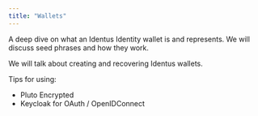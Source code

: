 ```yaml
---
title: "Wallets"
---
```


A deep dive on what an Identus Identity wallet is and represents.  We will discuss seed phrases and how they work.

We will talk about creating and recovering Identus wallets.

Tips for using:

- Pluto Encrypted
- Keycloak for OAuth / OpenIDConnect